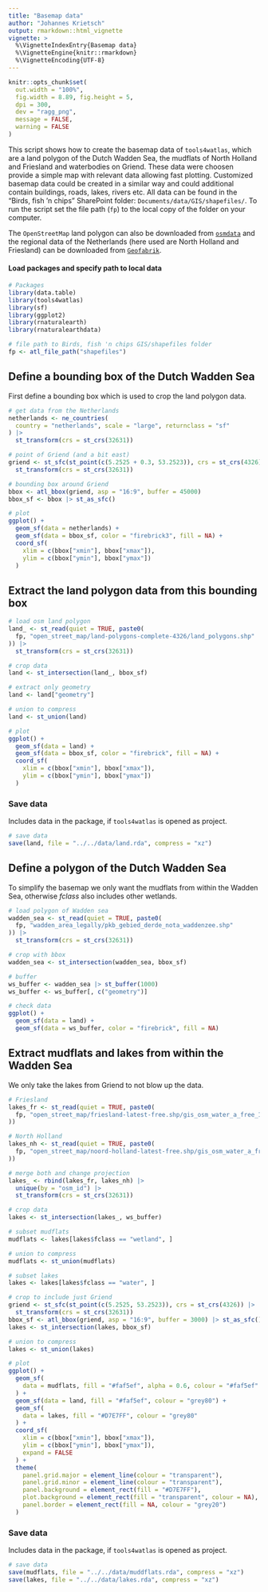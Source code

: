 ```yaml
---
title: "Basemap data"
author: "Johannes Krietsch"
output: rmarkdown::html_vignette
vignette: >
  %\VignetteIndexEntry{Basemap data}
  %\VignetteEngine{knitr::rmarkdown}
  %\VignetteEncoding{UTF-8}
---
```


```r
knitr::opts_chunk$set(
  out.width = "100%",
  fig.width = 8.89, fig.height = 5,
  dpi = 300,
  dev = "ragg_png",
  message = FALSE,
  warning = FALSE
)
```

This script shows how to create the basemap data of `tools4watlas`, which are a land polygon of the Dutch Wadden Sea, the mudflats of North Holland and Friesland and waterbodies on Griend. These data were choosen provide a simple map with relevant data allowing fast plotting. Customized basemap data could be created in a similar way and could additional contain buildings, roads, lakes, rivers etc. All data can be found in the "Birds, fish 'n chips" SharePoint folder: `Documents/data/GIS/shapefiles/`. To run the script set the file path (`fp`) to the local copy of the folder on your computer. 

The `OpenStreetMap` land polygon can also be downloaded from [`osmdata`](https://osmdata.openstreetmap.de/data/land-polygons.html) and the regional data of the Netherlands (here used are North Holland and Friesland) can be downloaded from [`Geofabrik`](https://download.geofabrik.de/europe/netherlands.html). 

#### Load packages and specify path to local data
 
```r
# Packages
library(data.table)
library(tools4watlas)
library(sf)
library(ggplot2)
library(rnaturalearth)
library(rnaturalearthdata)

# file path to Birds, fish 'n chips GIS/shapefiles folder
fp <- atl_file_path("shapefiles")
```

## Define a bounding box of the Dutch Wadden Sea

First define a bounding box which is used to crop the land polygon data.

```r
# get data from the Netherlands
netherlands <- ne_countries(
  country = "netherlands", scale = "large", returnclass = "sf"
) |>
  st_transform(crs = st_crs(32631))

# point of Griend (and a bit east)
griend <- st_sfc(st_point(c(5.2525 + 0.3, 53.2523)), crs = st_crs(4326)) |>
  st_transform(crs = st_crs(32631))

# bounding box around Griend
bbox <- atl_bbox(griend, asp = "16:9", buffer = 45000)
bbox_sf <- bbox |> st_as_sfc()

# plot
ggplot() +
  geom_sf(data = netherlands) +
  geom_sf(data = bbox_sf, color = "firebrick3", fill = NA) +
  coord_sf(
    xlim = c(bbox["xmin"], bbox["xmax"]),
    ylim = c(bbox["ymin"], bbox["ymax"])
  )
```

## Extract the land polygon data from this bounding box

```r
# load osm land polygon
land_ <- st_read(quiet = TRUE, paste0(
  fp, "open_street_map/land-polygons-complete-4326/land_polygons.shp"
)) |>
  st_transform(crs = st_crs(32631))

# crop data
land <- st_intersection(land_, bbox_sf)

# extract only geometry
land <- land["geometry"]

# union to compress
land <- st_union(land)

# plot
ggplot() +
  geom_sf(data = land) +
  geom_sf(data = bbox_sf, color = "firebrick", fill = NA) +
  coord_sf(
    xlim = c(bbox["xmin"], bbox["xmax"]),
    ylim = c(bbox["ymin"], bbox["ymax"])
  )
```

### Save data

Includes data in the package, if `tools4watlas` is opened as project.

```r
# save data
save(land, file = "../../data/land.rda", compress = "xz")
```

## Define a polygon of the Dutch Wadden Sea

To simplify the basemap we only want the mudflats from within the Wadden Sea, otherwise *fclass* also includes other wetlands.  

```r
# load polygon of Wadden sea
wadden_sea <- st_read(quiet = TRUE, paste0(
  fp, "wadden_area_legally/pkb_gebied_derde_nota_waddenzee.shp"
)) |>
  st_transform(crs = st_crs(32631))

# crop with bbox
wadden_sea <- st_intersection(wadden_sea, bbox_sf)

# buffer
ws_buffer <- wadden_sea |> st_buffer(1000)
ws_buffer <- ws_buffer[, c("geometry")]

# check data
ggplot() +
  geom_sf(data = land) +
  geom_sf(data = ws_buffer, color = "firebrick", fill = NA)
```

## Extract mudflats and lakes from within the Wadden Sea

We only take the lakes from Griend to not blow up the data. 

```r
# Friesland
lakes_fr <- st_read(quiet = TRUE, paste0(
  fp, "open_street_map/friesland-latest-free.shp/gis_osm_water_a_free_1.shp"
))

# North Holland
lakes_nh <- st_read(quiet = TRUE, paste0(
  fp, "open_street_map/noord-holland-latest-free.shp/gis_osm_water_a_free_1.shp"
))

# merge both and change projection
lakes_ <- rbind(lakes_fr, lakes_nh) |>
  unique(by = "osm_id") |>
  st_transform(crs = st_crs(32631))

# crop data
lakes <- st_intersection(lakes_, ws_buffer)

# subset mudflats
mudflats <- lakes[lakes$fclass == "wetland", ]

# union to compress
mudflats <- st_union(mudflats)

# subset lakes
lakes <- lakes[lakes$fclass == "water", ]

# crop to include just Griend
griend <- st_sfc(st_point(c(5.2525, 53.2523)), crs = st_crs(4326)) |>
  st_transform(crs = st_crs(32631))
bbox_sf <- atl_bbox(griend, asp = "16:9", buffer = 3000) |> st_as_sfc()
lakes <- st_intersection(lakes, bbox_sf)

# union to compress
lakes <- st_union(lakes)

# plot
ggplot() +
  geom_sf(
    data = mudflats, fill = "#faf5ef", alpha = 0.6, colour = "#faf5ef"
  ) +
  geom_sf(data = land, fill = "#faf5ef", colour = "grey80") +
  geom_sf(
    data = lakes, fill = "#D7E7FF", colour = "grey80"
  ) +
  coord_sf(
    xlim = c(bbox["xmin"], bbox["xmax"]),
    ylim = c(bbox["ymin"], bbox["ymax"]),
    expand = FALSE
  ) +
  theme(
    panel.grid.major = element_line(colour = "transparent"),
    panel.grid.minor = element_line(colour = "transparent"),
    panel.background = element_rect(fill = "#D7E7FF"),
    plot.background = element_rect(fill = "transparent", colour = NA),
    panel.border = element_rect(fill = NA, colour = "grey20")
  )
```

### Save data

Includes data in the package, if `tools4watlas` is opened as project.

```r
# save data
save(mudflats, file = "../../data/muddflats.rda", compress = "xz")
save(lakes, file = "../../data/lakes.rda", compress = "xz")
```

